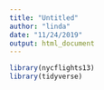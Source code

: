 ```yaml
---
title: "Untitled"
author: "linda"
date: "11/24/2019"
output: html_document
---
```

```r
library(nycflights13)
library(tidyverse)
```

